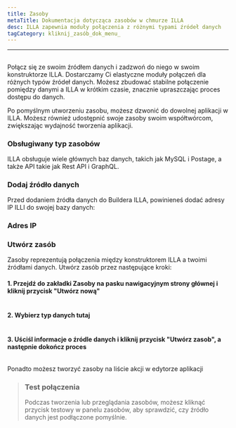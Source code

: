 ```yaml
---
title: Zasoby
metaTitle: Dokumentacja dotycząca zasobów w chmurze ILLA
desc: ILLA zapewnia moduły połączenia z różnymi typami źródeł danych
tagCategory: kliknij_zasób_dok_menu_
---
```


* * *

## <Heading hidden>Zasób</Heading>

Połącz się ze swoim źródłem danych i zadzwoń do niego w swoim konstruktorze ILLA. Dostarczamy Ci elastyczne moduły połączeń dla różnych typów źródeł danych. Możesz zbudować stabilne połączenie pomiędzy danymi a ILLA w krótkim czasie, znacznie upraszczając proces dostępu do danych.

Po pomyślnym utworzeniu zasobu, możesz dzwonić do dowolnej aplikacji w ILLA. Możesz również udostępnić swoje zasoby swoim współtwórcom, zwiększając wydajność tworzenia aplikacji.

### Obsługiwany typ zasobów

ILLA obsługuje wiele głównych baz danych, takich jak MySQL i Postage, a także API takie jak Rest API i GraphQL.

### Dodaj źródło danych

Przed dodaniem źródła danych do Buildera ILLA, powinieneś dodać adresy IP ILLI do swojej bazy danych:

### Adres IP

### Utwórz zasób

Zasoby reprezentują połączenia między konstruktorem ILLA a twoimi źródłami danych. Utwórz zasób przez następujące kroki:

#### 1.  Przejdź do zakładki Zasoby na pasku nawigacyjnym strony głównej i kliknij przycisk "Utwórz nową"

<img
  src='https://cdn.illacloud.com/official-website/img/docs/re_e_1.png'
  alt=""
/>

#### 2.  Wybierz typ danych tutaj

<img
  src='https://cdn.illacloud.com/official-website/img/docs/qs_e_2.png'
  alt=""
/>

#### 3.  Uściśl informacje o źródle danych i kliknij przycisk "Utwórz zasob", a następnie dokończ proces

<img
  src='https://cdn.illacloud.com/official-website/img/docs/re_e_2.png'
  alt=""
/>

Ponadto możesz tworzyć zasoby na liście akcji w edytorze aplikacji

> ### Test połączenia
>
> Podczas tworzenia lub przeglądania zasobów, możesz kliknąć przycisk testowy w panelu zasobów, aby sprawdzić, czy źródło danych jest podłączone pomyślnie.
